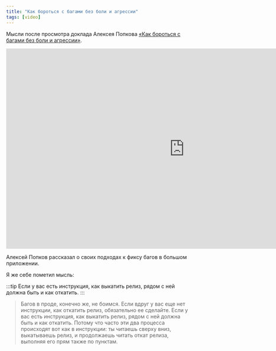 ```yaml
---
title: "Как бороться с багами без боли и агрессии"
tags: [video]
---
```


Мысли после просмотра доклада Алексея Попкова [«Как бороться с багами без боли и агрессии»](https://www.youtube.com/watch?v=50DmBnR0oLc).

<!--truncate-->

<div class="video">
    <iframe width="966" height="543" src="https://www.youtube.com/embed/50DmBnR0oLc" frameborder="0" allow="accelerometer; autoplay; encrypted-media; gyroscope; picture-in-picture" allowfullscreen></iframe>
</div>

Алексей Попков рассказал о своих подходах к фиксу багов в большом приложении.

Я же себе пометил мысль:

:::tip
Если у вас есть инструкция, как выкатить релиз, рядом с ней должна быть и как откатить.
:::

> Багов в проде, конечно же, не боимся. Если вдруг у вас еще нет инструкции, как откатить релиз, обязательно ее сделайте. Если у вас есть инструкция, как выкатить релиз, рядом с ней должна быть и как откатить. Потому что часто эти два процесса происходят вот как в инструкции: ты читаешь сверху вниз, выкатываешь релиз, и продолжаешь читать откат релиза, выполняя его прям также по пунктам.
